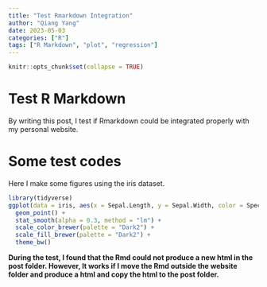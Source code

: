 ```yaml
---
title: "Test Rmarkdown Integration"
author: "Qiang Yang"
date: 2023-05-03
categories: ["R"]
tags: ["R Markdown", "plot", "regression"]
---
```


```r
knitr::opts_chunk$set(collapse = TRUE)
```

# Test R Markdown

By writing this post, I test if Rmarkdown could be integrated properly with my personal website.

# Some test codes

Here I make some figures using the iris dataset.

```r
library(tidyverse)
ggplot(data = iris, aes(x = Sepal.Length, y = Sepal.Width, color = Species, shape = Species, fill = Species)) +
  geom_point() +
  stat_smooth(alpha = 0.3, method = "lm") +
  scale_color_brewer(palette = "Dark2") +
  scale_fill_brewer(palette = "Dark2") +
  theme_bw()
```

**During the test, I found that the Rmd could not produce a new html in the post folder. However, It works if I move the Rmd outside the website folder and produce a html and copy the html to the post folder.**

